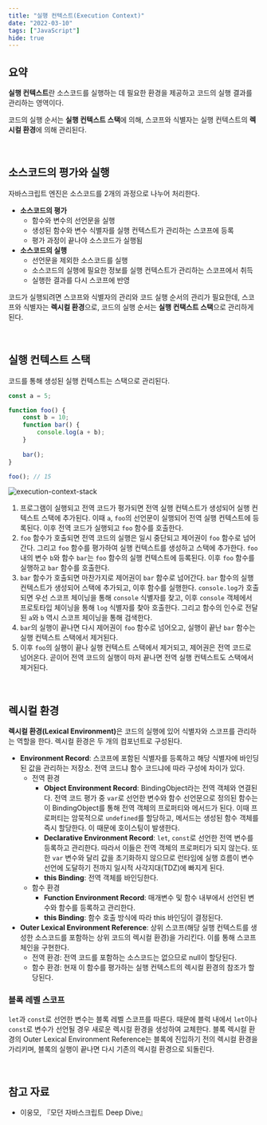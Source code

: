 ```yaml
---
title: "실행 컨텍스트(Execution Context)"
date: "2022-03-10"
tags: ["JavaScript"]
hide: true
---
```




## 요약

**실행 컨텍스트**란 소스코드를 실행하는 데  필요한 환경을 제공하고 코드의 실행 결과를 관리하는 영역이다.

코드의 실행 순서는 **실행 컨텍스트 스택**에 의해, 스코프와 식별자는 실행 컨텍스트의 **렉시컬 환경**에 의해 관리된다.

<br />

## 소스코드의 평가와 실행

자바스크립트 엔진은 소스코드를 2개의 과정으로 나누어 처리한다.

- **소스코드의 평가**
  - 함수와 변수의 선언문을 실행
  - 생성된 함수와 변수 식별자를 실행 컨텍스트가 관리하는 스코프에 등록
  - 평가 과정이 끝나야 소스코드가 실행됨
- **소스코드의 실행**
  - 선언문을 제외한 소스코드를 실행
  - 소스코드의 실행에 필요한 정보를 실행 컨텍스트가 관리하는 스코프에서 취득
  - 실행한 결과를 다시 스코프에 반영

코드가 실행되려면 스코프와 식별자의 관리와 코드 실행 순서의 관리가 필요한데, 스코프와 식별자는 **렉시컬 환경**으로, 코드의 실행 순서는 **실행 컨택스트 스택**으로 관리하게 된다.

<br />

## 실행 컨텍스트 스택

코드를 통해 생성된 실행 컨텍스트는 스택으로 관리된다.

```javascript
const a = 5;

function foo() {
    const b = 10;
    function bar() {
        console.log(a + b);
    }
    
    bar();
}

foo(); // 15
```

![execution-context-stack](.\execution-context-stack.png)

1. 프로그램이 실행되고 전역 코드가 평가되면 전역 실행 컨텍스트가 생성되어 실행 컨텍스트 스택에 추가된다. 이때 `a`, `foo`의 선언문이 실행되어 전역 실행 컨텍스트에 등록된다. 이후 전역 코드가 실행되고 `foo` 함수를 호출한다.
2. `foo` 함수가 호출되면 전역 코드의 실행은 일시 중단되고 제어권이 `foo` 함수로 넘어간다. 그리고 `foo` 함수를 평가하여 실행 컨텍스트를 생성하고 스택에 추가한다. `foo` 내의 변수 `b`와 함수 `bar`는 `foo` 함수의 실행 컨텍스트에 등록된다. 이후 `foo` 함수를 실행하고 `bar` 함수를 호출한다.
3. `bar` 함수가 호출되면 마찬가지로 제어권이 `bar` 함수로 넘어간다. `bar` 함수의 실행 컨텍스트가 생성되어 스택에 추가되고, 이후 함수를 실행한다. `console.log`가 호출되면 우선 스코프 체이닝을 통해 `console` 식별자를 찾고, 이후 `console` 객체에서 프로토타입 체이닝을 통해 `log` 식별자를 찾아 호출한다. 그리고 함수의 인수로 전달된 `a`와 `b` 역시 스코프 체이닝을 통해 검색한다.
4. `bar`의 실행이 끝나면 다시 제어권이 `foo` 함수로 넘어오고, 실행이 끝난 `bar` 함수는 실행 컨텍스트 스택에서 제거된다.
5. 이후 `foo`의 실행이 끝나 실행 컨텍스트 스택에서 제거되고, 제어권은 전역 코드로 넘어온다. 곧이어 전역 코드의 실행이 마저 끝나면 전역 실행 컨텍스트도 스택에서 제거된다.

<br />

## 렉시컬 환경

<b>렉시컬 환경(Lexical Environment)</b>은 코드의 실행에 있어 식별자와 스코프를 관리하는 역할을 한다. 렉시컬 환경은 두 개의 컴포넌트로 구성된다.

- **Environment Record**: 스코프에 포함된 식별자를 등록하고 해당 식별자에 바인딩된 값을 관리하는 저장소. 전역 코드냐 함수 코드냐에 따라 구성에 차이가 있다.
  - 전역 환경
    - **Object Environment Record**: BindingObject라는 전역 객체와 연결된다. 전역 코드 평가 중 `var`로 선언한 변수와 함수 선언문으로 정의된 함수는 이 BindingObject를 통해 전역 객체의 프로퍼티와 메서드가 된다. 이때 프로퍼티는 암묵적으로 `undefined`를 할당하고, 메서드는 생성된 함수 객체를 즉시 할당한다. 이 때문에 호이스팅이 발생한다.
    - **Declarative Environment Record**: `let`, `const`로 선언한 전역 변수를 등록하고 관리한다. 따라서 이들은 전역 객체의 프로퍼티가 되지 않는다. 또한 `var` 변수와 달리 값을 초기화하지 않으므로 런타임에 실행 흐름이 변수 선언에 도달하기 전까지 일시적 사각지대(TDZ)에 빠지게 된다.
    - **this Binding**: 전역 객체를 바인딩한다.
  - 함수 환경
    - **Function Environment Record**: 매개변수 및  함수 내부에서 선언된 변수와 함수를 등록하고 관리한다.
    - **this Binding**: 함수 호출 방식에 따라 this 바인딩이 결정된다.
- **Outer Lexical Environment Reference**: 상위 스코프(해당 실행 컨텍스트를 생성한 소스코드를 포함하는 상위 코드의 렉시컬 환경)을 가리킨다. 이를 통해 스코프 체인을 구현한다.
  - 전역 환경: 전역 코드를  포함하는 소스코드는 없으므로 null이 할당된다.
  - 함수 환경: 현재 이 함수를 평가하는 실행 컨텍스트의 렉시컬 환경의 참조가 할당된다.

### 블록 레벨 스코프

`let`과 `const`로 선언한 변수는 블록 레벨 스코프를 따른다. 때문에 블럭 내에서 `let`이나 `const`로 변수가 선언될 경우 새로운 렉시컬 환경을 생성하여 교체한다. 블록 렉시컬 환경의 Outer Lexical Environment Reference는 블록에 진입하기 전의 렉시컬 환경을 가리키며, 블록의 실행이 끝나면 다시 기존의 렉시컬 환경으로 되돌린다.

<br />

## 참고 자료

- 이웅모, 『모던 자바스크립트 Deep Dive』

